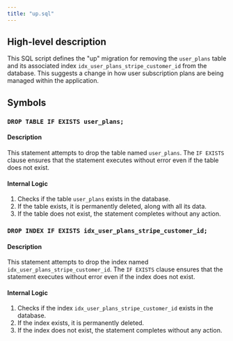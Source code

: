 ```yaml
---
title: "up.sql"
---
```


## High-level description
This SQL script defines the "up" migration for removing the `user_plans` table and its associated index `idx_user_plans_stripe_customer_id` from the database. This suggests a change in how user subscription plans are being managed within the application.

## Symbols

### `DROP TABLE IF EXISTS user_plans;`
#### Description
This statement attempts to drop the table named `user_plans`. The `IF EXISTS` clause ensures that the statement executes without error even if the table does not exist.

#### Internal Logic
1. Checks if the table `user_plans` exists in the database.
2. If the table exists, it is permanently deleted, along with all its data.
3. If the table does not exist, the statement completes without any action.

### `DROP INDEX IF EXISTS idx_user_plans_stripe_customer_id;`
#### Description
This statement attempts to drop the index named `idx_user_plans_stripe_customer_id`. The `IF EXISTS` clause ensures that the statement executes without error even if the index does not exist.

#### Internal Logic
1. Checks if the index `idx_user_plans_stripe_customer_id` exists in the database.
2. If the index exists, it is permanently deleted.
3. If the index does not exist, the statement completes without any action.
